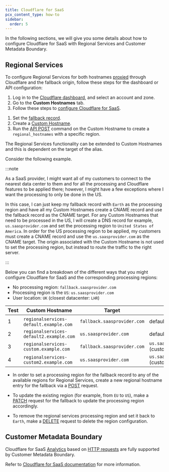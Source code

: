```yaml
---
title: Cloudflare for SaaS
pcx_content_type: how-to
sidebar:
  order: 5
---
```



In the following sections, we will give you some details about how to configure Cloudflare for SaaS with Regional Services and Customer Metadata Boundary.

## Regional Services

To configure Regional Services for both hostnames [proxied](/dns/manage-dns-records/reference/proxied-dns-records/) through Cloudflare and the fallback origin, follow these steps for the dashboard or API configuration:

<Tabs syncKey="dashPlusAPI"> <TabItem label="Dashboard">

1. Log in to the [Cloudflare dashboard](https://dash.cloudflare.com/), and select an account and zone.
2. Go to the **Custom Hostnames** tab.
3. Follow these steps to [configure Cloudflare for SaaS](/cloudflare-for-platforms/cloudflare-for-saas/start/getting-started/).

</TabItem>

<TabItem label="API">

1. Set the [fallback record](/api/resources/custom_hostnames/subresources/fallback_origin/methods/update/).
2. Create a [Custom Hostname](/api/resources/custom_hostnames/methods/create/).
3. Run the [API POST](/data-localization/regional-services/get-started/#configure-regional-services-via-api) command on the Custom Hostname to create a `regional_hostnames` with a specific region.

</TabItem> </Tabs>

The Regional Services functionality can be extended to Custom Hostnames and this is dependent on the target of the alias.

Consider the following example.

:::note

As a SaaS provider, I might want all of my customers to connect to the nearest data center to them and for all the processing and Cloudflare features to be applied there; however, I might have a few exceptions where I want the processing to only be done in the US.

In this case, I can just keep my fallback record with `Earth` as the processing region and have all my Custom Hostnames create a CNAME record and use the fallback record as the CNAME target. For any Custom Hostnames that need to be processed in the US, I will create a DNS record for example, `us.saasprovider.com` and set the processing region to `United States of America`. In order for the US processing region to be applied, my customers must create a CNAME record and use the `us.saasprovider.com` as the CNAME target. The origin associated with the Custom Hostname is not used to set the processing region, but instead to route the traffic to the right server.

:::

Below you can find a breakdown of the different ways that you might configure Cloudflare for SaaS and the corresponding processing regions:

- No processing region: `fallback.saasprovider.com`
- Processing region is the `US`: `us.saasprovider.com`
- User location: `UK` (closest datacenter: `LHR`)

| Test | Custom Hostname                          | Target                      | Origin                         | Location |
| ---- | ---------------------------------------- | --------------------------- | ------------------------------ | -------- |
| 1    | ​​`regionalservices-default.example.com` | `fallback.saasprovider.com` | default (fallback)             | `LHR`    |
| 2    | `regionalservices-default2.example.com`  | `us.saasprovider.com`       | default (fallback)             | `EWR`    |
| 3    | `regionalservices-custom.example.com`    | `fallback.saasprovider.com` | `us.saasprovider.com` (custom) | `LHR`    |
| 4    | `regionalservices-custom2.example.com`   | `us.saasprovider.com`       | `us.saasprovider.com` (custom) | `EWR`    |

- In order to set a processing region for the fallback record to any of the available regions for Regional Services, create a new regional hostname entry for the fallback via a [POST](/data-localization/regional-services/get-started/#configure-regional-services-via-api) request.

- To update the existing region (for example, from `EU` to `US`), make a [PATCH](/data-localization/regional-services/get-started/#configure-regional-services-via-api) request for the fallback to update the processing region accordingly.

- To remove the regional services processing region and set it back to `Earth`, make a [DELETE](/data-localization/regional-services/get-started/#configure-regional-services-via-api) request to delete the region configuration.

## Customer Metadata Boundary

Cloudflare for SaaS [Analytics](/cloudflare-for-platforms/cloudflare-for-saas/hostname-analytics/) based on [HTTP requests](/logs/reference/log-fields/zone/http_requests/) are fully supported by Customer Metadata Boundary.

Refer to [Cloudflare for SaaS documentation](/cloudflare-for-platforms/cloudflare-for-saas/) for more information.
